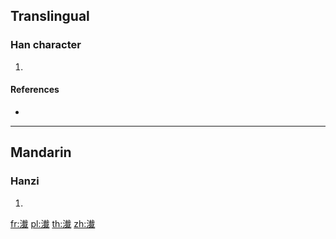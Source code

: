 ==Translingual==

===Han character===
{{Han char|rn=85|rad=水|as=15|sn=18|four=|canj=EJIM}}

# {{defn|Han|sort=水15}}

====References====
* {{Han ref|kx=0659.120|dkj=18608|hdz=31776.050|uh=7010|ud=28688}}

----

==Mandarin==

===Hanzi===
{{cmn-hanzi|pin=[[bào]] ([[bao4]]), [[bó]] ([[bo2]]), [[jiān]] ([[jian1]])|wg=pao<sup>4</sup>, po<sup>2</sup>, chien<sup>1</sup>}}

# {{defn|lang=cmn|sort=水15}}

[[fr:瀐]]
[[pl:瀐]]
[[th:瀐]]
[[zh:瀐]]
